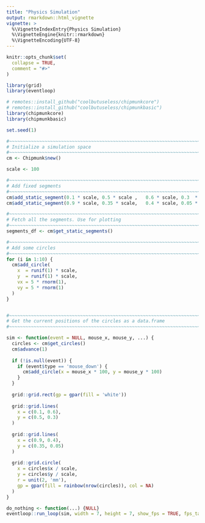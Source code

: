 ```yaml
---
title: "Physics Simulation"
output: rmarkdown::html_vignette
vignette: >
  %\VignetteIndexEntry{Physics Simulation}
  %\VignetteEngine{knitr::rmarkdown}
  %\VignetteEncoding{UTF-8}
---
```


```r
knitr::opts_chunk$set(
  collapse = TRUE,
  comment = "#>"
)
```

```r
library(grid)
library(eventloop)

# remotes::install_github("coolbutuseless/chipmunkcore")
# remotes::install_github("coolbutuseless/chipmunkbasic")
library(chipmunkcore)
library(chipmunkbasic)
```


```r
set.seed(1)

#~~~~~~~~~~~~~~~~~~~~~~~~~~~~~~~~~~~~~~~~~~~~~~~~~~~~~~~~~~~~~~~~~~~~~~~~~~~~~
# Initialize a simulation space
#~~~~~~~~~~~~~~~~~~~~~~~~~~~~~~~~~~~~~~~~~~~~~~~~~~~~~~~~~~~~~~~~~~~~~~~~~~~~~
cm <- Chipmunk$new()

scale <- 100

#~~~~~~~~~~~~~~~~~~~~~~~~~~~~~~~~~~~~~~~~~~~~~~~~~~~~~~~~~~~~~~~~~~~~~~~~~~~~~
# Add fixed segments
#~~~~~~~~~~~~~~~~~~~~~~~~~~~~~~~~~~~~~~~~~~~~~~~~~~~~~~~~~~~~~~~~~~~~~~~~~~~~~
cm$add_static_segment(0.1 * scale, 0.5 * scale ,   0.6 * scale, 0.3  * scale, friction = 0.2, elasticity = 1)
cm$add_static_segment(0.9 * scale, 0.35 * scale,   0.4 * scale, 0.05 * scale, friction = 0.2, elasticity = 1)

#~~~~~~~~~~~~~~~~~~~~~~~~~~~~~~~~~~~~~~~~~~~~~~~~~~~~~~~~~~~~~~~~~~~~~~~~~~~~~
# Fetch all the segments. Use for plotting
#~~~~~~~~~~~~~~~~~~~~~~~~~~~~~~~~~~~~~~~~~~~~~~~~~~~~~~~~~~~~~~~~~~~~~~~~~~~~~
segments_df <- cm$get_static_segments()

#~~~~~~~~~~~~~~~~~~~~~~~~~~~~~~~~~~~~~~~~~~~~~~~~~~~~~~~~~~~~~~~~~~~~~~~~~~~~~
# Add some circles 
#~~~~~~~~~~~~~~~~~~~~~~~~~~~~~~~~~~~~~~~~~~~~~~~~~~~~~~~~~~~~~~~~~~~~~~~~~~~~~
for (i in 1:10) {
  cm$add_circle(
    x  = runif(1) * scale,
    y  = runif(1) * scale,
    vx = 5 * rnorm(1),
    vy = 5 * rnorm(1)
  )
}


#~~~~~~~~~~~~~~~~~~~~~~~~~~~~~~~~~~~~~~~~~~~~~~~~~~~~~~~~~~~~~~~~~~~~~~~~~~~~~
# Get the current positions of the circles as a data.frame
#~~~~~~~~~~~~~~~~~~~~~~~~~~~~~~~~~~~~~~~~~~~~~~~~~~~~~~~~~~~~~~~~~~~~~~~~~~~~~

sim <- function(event = NULL, mouse_x, mouse_y, ...) {
  circles <- cm$get_circles()
  cm$advance(1)
  
  if (!is.null(event)) {
    if (event$type == 'mouse_down') {
      cm$add_circle(x = mouse_x * 100, y = mouse_y * 100)
    }
  }
  
  grid::grid.rect(gp = gpar(fill = 'white'))
  
  grid::grid.lines(
    x = c(0.1, 0.6),
    y = c(0.5, 0.3)
  )
  
  grid::grid.lines(
    x = c(0.9, 0.4),
    y = c(0.35, 0.05)
  )
  
  grid::grid.circle(
    x = circles$x / scale,
    y = circles$y / scale,
    r = unit(2, 'mm'),
    gp = gpar(fill = rainbow(nrow(circles)), col = NA)
  )
}

do_nothing <- function(...) {NULL}
eventloop::run_loop(sim, width = 7, height = 7, show_fps = TRUE, fps_target = 30)
```

